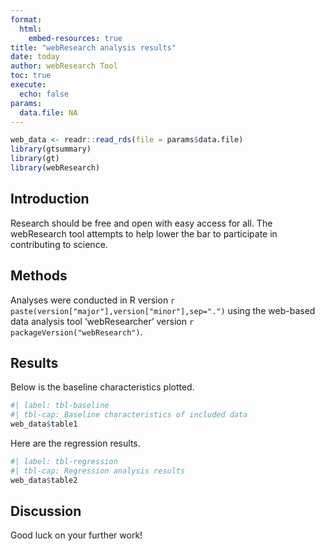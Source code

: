 ```yaml
---
format: 
  html:
    embed-resources: true
title: "webResearch analysis results"
date: today
author: webResearch Tool
toc: true
execute: 
  echo: false
params:
  data.file: NA
---
```


```r
web_data <- readr::read_rds(file = params$data.file)
library(gtsummary)
library(gt)
library(webResearch)
```

## Introduction

Research should be free and open with easy access for all. The webResearch tool attempts to help lower the bar to participate in contributing to science.

## Methods

Analyses were conducted in R version `r paste(version["major"],version["minor"],sep=".")` using the web-based data analysis tool 'webResearcher' version `r packageVersion("webResearch")`.

## Results

Below is the baseline characteristics plotted.

```r
#| label: tbl-baseline
#| tbl-cap: Baseline characteristics of included data
web_data$table1
```

Here are the regression results.

```r
#| label: tbl-regression
#| tbl-cap: Regression analysis results
web_data$table2
```

## Discussion

Good luck on your further work!
